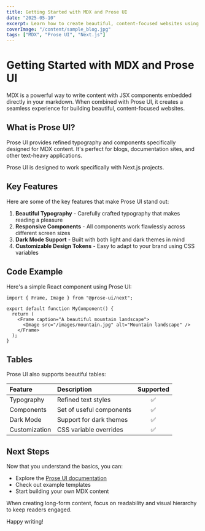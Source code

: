```yaml
---
title: Getting Started with MDX and Prose UI
date: "2025-05-10"
excerpt: Learn how to create beautiful, content-focused websites using MDX and Prose UI
coverImage: "/content/sample_blog.jpg"
tags: ["MDX", "Prose UI", "Next.js"]
---
```


# Getting Started with MDX and Prose UI

MDX is a powerful way to write content with JSX components embedded directly in your markdown. When combined with Prose UI, it creates a seamless experience for building beautiful, content-focused websites.

## What is Prose UI?

Prose UI provides refined typography and components specifically designed for MDX content. It's perfect for blogs, documentation sites, and other text-heavy applications.

<Callout variant="info" title="Info">
  Prose UI is designed to work specifically with Next.js projects.
</Callout>

## Key Features

Here are some of the key features that make Prose UI stand out:

1. **Beautiful Typography** - Carefully crafted typography that makes reading a pleasure
2. **Responsive Components** - All components work flawlessly across different screen sizes
3. **Dark Mode Support** - Built with both light and dark themes in mind
4. **Customizable Design Tokens** - Easy to adapt to your brand using CSS variables

## Code Example

Here's a simple React component using Prose UI:

```tsx
import { Frame, Image } from "@prose-ui/next";

export default function MyComponent() {
  return (
    <Frame caption="A beautiful mountain landscape">
      <Image src="/images/mountain.jpg" alt="Mountain landscape" />
    </Frame>
  );
}
```

## Tables

Prose UI also supports beautiful tables:

| Feature       | Description              | Supported |
| :------------ | :----------------------- | :-------: |
| Typography    | Refined text styles      |    ✅     |
| Components    | Set of useful components |    ✅     |
| Dark Mode     | Support for dark themes  |    ✅     |
| Customization | CSS variable overrides   |    ✅     |

## Next Steps

Now that you understand the basics, you can:

- Explore the [Prose UI documentation](https://prose-ui.com/docs)
- Check out example templates
- Start building your own MDX content

<Callout variant="tip" title="Tip">
  When creating long-form content, focus on readability and visual hierarchy to
  keep readers engaged.
</Callout>

Happy writing!
